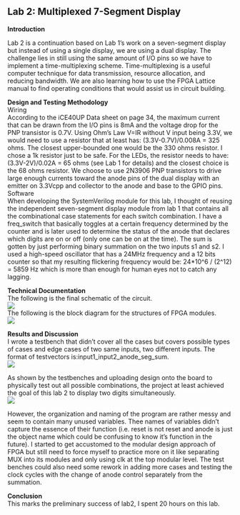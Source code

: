 ## Lab 2: Multiplexed 7-Segment Display

**Introduction** <br>

Lab 2 is a continuation based on Lab 1's work on a seven-segment display but instead of using a single display, we are using a dual display. The challenge lies in still using the same amount of I/O pins so we have to implement a time-multiplexing scheme. Time-multiplexing is a useful computer technique for data transmission, resource allocation, and reducing bandwidth. We are also learning how to use the FPGA Lattice manual to find operating conditions that would assist us in circuit building. <br>

**Design and Testing Methodology**<br>
Wiring<br>
According to the iCE40UP Data sheet on page 34, the maximum current that can be drawn from the I/O pins is 8mA and the voltage drop for the PNP transistor is 0.7V. Using Ohm's Law V=IR without V input being 3.3V, we would need to use a resistor that at least has: (3.3V-0.7V)/0.008A = 325 ohms. The closest upper-bounded one would be the 330 ohms resistor. I chose a 1k resistor just to be safe. For the LEDs, the resistor needs to have: (3.3V-2V)/0.02A = 65 ohms (see Lab 1 for details) and the closest choice is the 68 ohms resistor. We choose to use 2N3906 PNP transistors to drive large enough currents toward the anode pins of the dual display with an emitter on 3.3Vcpp and collector to the anode and base to the GPIO pins. <br>
Software<br>
When developing the SystemVerilog module for this lab, I thought of reusing the independent seven-segment display module from lab 1 that contains all the combinational case statements for each switch combination. I have a freq_switch that basically toggles at a certain frequency determined by the counter and is later used to determine the status of the anode that declares which digits are on or off (only one can be on at the time). The sum is gotten by just performing binary summation on the two inputs s1 and s2. I used a high-speed oscillator that has a 24MHz frequency and a 12 bits counter so that my resulting flickering frequency would be: 24*10^6 / (2^12) = 5859 Hz which is more than enough for human eyes not to catch any lagging.<br>

**Technical Documentation**<br>
The following is the final schematic of the circuit.<br>
![](images\lab2schematics.jpg)<br>
The following is the block diagram for the structures of FPGA modules. <br>
![](images\lab2blockdiagram.jpg)<br>

**Results and Discussion**<br>
I wrote a testbench that didn't cover all the cases but covers possible types of cases and edge cases of two same inputs, two different inputs. The format of testvectors is:input1_input2_anode_seg_sum.<br>
![](images\lab2_AL_tb.jpg)<br>


As shown by the testbenches and uploading design onto the board to physically test out all possible combinations, the project at least achieved the goal of this lab 2 to display two digits simultaneously. <br>
![](images\lab2baord.jpg)<br>

However, the organization and naming of the program are rather messy and seem to contain many unused variables. Thee names of variables didn't capture the essence of their function (i.e. reset is not reset and anode is just the object name which could be confusing to know it's function in the future). I started to get accustomed to the modular design approach of FPGA but still need to force myself to practice more on it like separating MUX into its modules and only using clk at the top modular level. The test benches could also need some rework in adding more cases and testing the clock cycles with the change of anode control separately from the summation. <br>

**Conclusion**<br>
This marks the preliminary success of lab2, I spent 20 hours on this lab.


